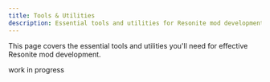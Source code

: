 ```yaml
---
title: Tools & Utilities
description: Essential tools and utilities for Resonite mod development
---
```


This page covers the essential tools and utilities you'll need for effective Resonite mod development.

work in progress
